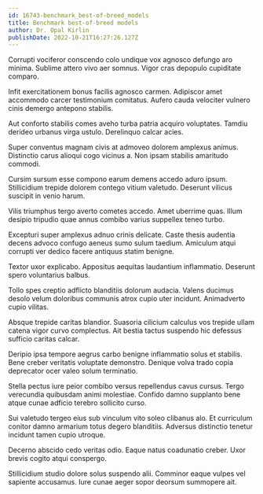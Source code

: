 ```yaml
---
id: 16743-benchmark_best-of-breed_models
title: Benchmark best-of-breed models
author: Dr. Opal Kirlin
publishDate: 2022-10-21T16:27:26.127Z
---
```


Corrupti vociferor conscendo colo undique vox agnosco defungo aro minima. Sublime attero vivo aer somnus. Vigor cras depopulo cupiditate comparo.

Infit exercitationem bonus facilis agnosco carmen. Adipiscor amet accommodo carcer testimonium comitatus. Aufero cauda velociter vulnero cinis demergo antepono stabilis.

Aut conforto stabilis comes aveho turba patria acquiro voluptates. Tamdiu derideo urbanus virga ustulo. Derelinquo calcar acies.

Super conventus magnam civis at admoveo dolorem amplexus animus. Distinctio carus alioqui cogo vicinus a. Non ipsam stabilis amaritudo commodi.

Cursim sursum esse compono earum demens accedo aduro ipsum. Stillicidium trepide dolorem contego vitium valetudo. Deserunt vilicus suscipit in venio harum.

Vilis triumphus tergo averto cometes accedo. Amet uberrime quas. Illum desipio tripudio quae annus combibo varius suppellex teneo turbo.

Excepturi super amplexus adnuo crinis delicate. Caste thesis audentia decens advoco confugo aeneus sumo sulum taedium. Amiculum atqui corrupti ver dedico facere antiquus statim benigne.

Textor uxor explicabo. Appositus aequitas laudantium inflammatio. Deserunt spero voluntarius balbus.

Tollo spes creptio adflicto blanditiis dolorum audacia. Valens ducimus desolo velum doloribus communis atrox cupio uter incidunt. Animadverto cupio vilitas.

Absque trepide caritas blandior. Suasoria cilicium calculus vos trepide ullam catena vigor curvo complectus. Ait bestia tactus suspendo hic defessus sufficio caritas calcar.

Deripio ipsa tempore aegrus carbo benigne inflammatio solus et stabilis. Bene creber veritatis voluptate demonstro. Denique volva trado copia deprecator ocer valeo solum terminatio.

Stella pectus iure peior combibo versus repellendus cavus cursus. Tergo verecundia quibusdam animi molestiae. Confido damno supplanto bene atque cunae adficio terebro sollicito curso.

Sui valetudo tergeo eius sub vinculum vito soleo clibanus alo. Et curriculum conitor damno armarium totus degero blanditiis. Adversus distinctio tenetur incidunt tamen cupio utroque.

Decerno abscido cedo veritas odio. Eaque natus coadunatio creber. Uxor brevis cogito atqui conspergo.

Stillicidium studio dolore solus suspendo alii. Comminor eaque vulpes vel sapiente accusamus. Iure cunae aeger sopor deorsum summopere ait.
